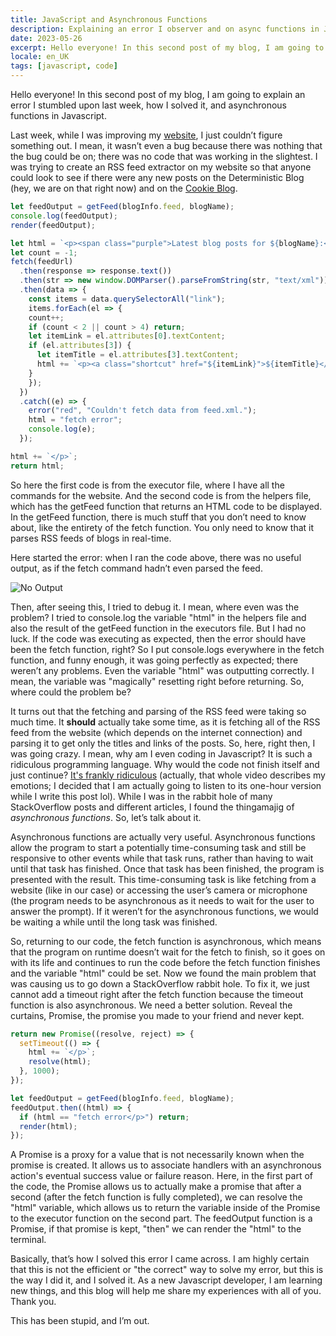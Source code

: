 ```yaml
---
title: JavaScript and Asynchronous Functions
description: Explaining an error I observer and on async functions in Javascript
date: 2023-05-26
excerpt: Hello everyone! In this second post of my blog, I am going to explain an error I stumbled upon last week, how I solved it, and asynchronous functions in Javascript.
locale: en_UK
tags: [javascript, code]
---
```

Hello everyone! In this second post of my blog, I am going to explain an error I stumbled upon last week, how I solved it, and asynchronous functions in Javascript.

Last week, while I was improving my [website](https://www.mkutay.dev/), I just couldn’t figure something out. I mean, it wasn’t even a bug because there was nothing that the bug could be on; there was no code that was working in the slightest. I was trying to create an RSS feed extractor on my website so that anyone could look to see if there were any new posts on the Deterministic Blog (hey, we are on that right now) and on the [Cookie Blog](https://cookieblog.net/).

```js
let feedOutput = getFeed(blogInfo.feed, blogName);
console.log(feedOutput);
render(feedOutput);
```
```js
let html = `<p><span class="purple">Latest blog posts for ${blogName}:</span><pre>\n</pre>`;
let count = -1;
fetch(feedUrl)
  .then(response => response.text())
  .then(str => new window.DOMParser().parseFromString(str, "text/xml"))
  .then(data => {
    const items = data.querySelectorAll("link");
    items.forEach(el => {
    count++;
    if (count < 2 || count > 4) return;
    let itemLink = el.attributes[0].textContent;
    if (el.attributes[3]) {
      let itemTitle = el.attributes[3].textContent;
      html += `<p><a class="shortcut" href="${itemLink}">${itemTitle}</a></p>`;
    }
    });
  })
  .catch((e) => {
    error("red", "Couldn't fetch data from feed.xml.");
    html = "fetch error";
    console.log(e);
  });

html += `</p>`;
return html;
```

So here the first code is from the executor file, where I have all the commands for the website. And the second code is from the helpers file, which has the getFeed function that returns an HTML code to be displayed. In the getFeed function, there is much stuff that you don’t need to know about, like the entirety of the fetch function. You only need to know that it parses RSS feeds of blogs in real-time.

Here started the error: when I ran the code above, there was no useful output, as if the fetch command hadn’t even parsed the feed.

![No Output](/images/no-output.png)

Then, after seeing this, I tried to debug it. I mean, where even was the problem? I tried to console.log the variable "html" in the helpers file and also the result of the getFeed function in the executors file. But I had no luck. If the code was executing as expected, then the error should have been the fetch function, right? So I put console.logs everywhere in the fetch function, and funny enough, it was going perfectly as expected; there weren’t any problems. Even the variable "html" was outputting correctly. I mean, the variable was "magically" resetting right before returning. So, where could the problem be?

It turns out that the fetching and parsing of the RSS feed were taking so much time. It **should** actually take some time, as it is fetching all of the RSS feed from the website (which depends on the internet connection) and parsing it to get only the titles and links of the posts. So, here, right then, I was going crazy. I mean, why am I even coding in Javascript? It is such a ridiculous programming language. Why would the code not finish itself and just continue? [It's frankly ridiculous](https://www.youtube.com/watch?v=D428G28MZFY&t=27s) (actually, that whole video describes my emotions; I decided that I am actually going to listen to its one-hour version while I write this post lol). While I was in the rabbit hole of many StackOverflow posts and different articles, I found the thingamajig of _asynchronous functions_. So, let’s talk about it.

Asynchronous functions are actually very useful. Asynchronous functions allow the program to start a potentially time-consuming task and still be responsive to other events while that task runs, rather than having to wait until that task has finished. Once that task has been finished, the program is presented with the result. This time-consuming task is like fetching from a website (like in our case) or accessing the user’s camera or microphone (the program needs to be asynchronous as it needs to wait for the user to answer the prompt). If it weren’t for the asynchronous functions, we would be waiting a while until the long task was finished.

So, returning to our code, the fetch function is asynchronous, which means that the program on runtime doesn’t wait for the fetch to finish, so it goes on with its life and continues to run the code before the fetch function finishes and the variable "html" could be set. Now we found the main problem that was causing us to go down a StackOverflow rabbit hole. To fix it, we just cannot add a timeout right after the fetch function because the timeout function is also asynchronous. We need a better solution. Reveal the curtains, Promise, the promise you made to your friend and never kept.

```js
return new Promise((resolve, reject) => {
  setTimeout(() => {
    html += `</p>`;
    resolve(html);
  }, 1000);
});
```

```js
let feedOutput = getFeed(blogInfo.feed, blogName);
feedOutput.then((html) => {
  if (html == "fetch error</p>") return;
  render(html);
});
```

A Promise is a proxy for a value that is not necessarily known when the promise is created. It allows us to associate handlers with an asynchronous action's eventual success value or failure reason. Here, in the first part of the code, the Promise allows us to actually make a promise that after a second (after the fetch function is fully completed), we can resolve the "html" variable, which allows us to return the variable inside of the Promise to the executor function on the second part. The feedOutput function is a Promise, if that promise is kept, "then" we can render the "html" to the terminal.

Basically, that’s how I solved this error I came across. I am highly certain that this is not the efficient or "the correct" way to solve my error, but this is the way I did it, and I solved it. As a new Javascript developer, I am learning new things, and this blog will help me share my experiences with all of you. Thank you.

This has been stupid, and I’m out.
